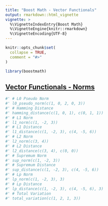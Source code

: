 ```yaml
---
title: "Boost Math - Vector Functionals"
output: rmarkdown::html_vignette
vignette: >
  %\VignetteIndexEntry{Boost Math}
  %\VignetteEngine{knitr::rmarkdown}
  %\VignetteEncoding{UTF-8}
---
```


```r
knitr::opts_chunk$set(
  collapse = TRUE,
  comment = "#>"
)
```

```r
library(boostmath)
```

## [Vector Functionals - Norms](https://www.boost.org/doc/libs/1_87_0/libs/math/doc/html/math_toolkit/norms.html)

```r
#' # L0 Pseudo Norm
#' l0_pseudo_norm(c(1, 0, 2, 0, 3))
#' # Hamming Distance
#' hamming_distance(c(1, 0, 1), c(0, 1, 1))
#' # L1 Norm
#' l1_norm(c(1, -2, 3))
#' # L1 Distance
#' l1_distance(c(1, -2, 3), c(4, -5, 6))
#' # L2 Norm
#' l2_norm(c(3, 4))
#' # L2 Distance
#' l2_distance(c(3, 4), c(0, 0))
#' # Supremum Norm
#' sup_norm(c(1, -2, 3))
#' # Supremum Distance
#' sup_distance(c(1, -2, 3), c(4, -5, 6))
#' # Lp Norm
#' lp_norm(c(1, -2, 3), 3)
#' # Lp Distance
#' lp_distance(c(1, -2, 3), c(4, -5, 6), 3)
#' # Total Variation
#' total_variation(c(1, 2, 1, 3))
```
